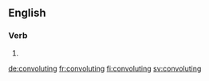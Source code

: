 ==English==

===Verb===
{{head|en|present participle}}

# {{present participle of|convolute|lang=en}}

[[de:convoluting]]
[[fr:convoluting]]
[[fi:convoluting]]
[[sv:convoluting]]